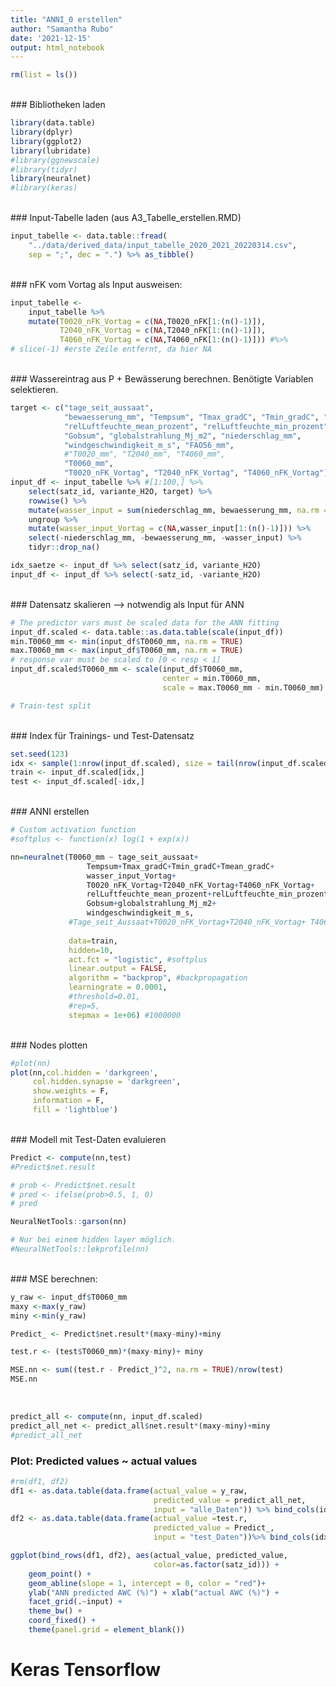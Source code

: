 ```yaml
---
title: "ANNI_0 erstellen"
author: "Samantha Rubo"
date: '2021-12-15'
output: html_notebook
---
```

```r
rm(list = ls())
```
\
### Bibliotheken laden
```r
library(data.table)
library(dplyr)
library(ggplot2)
library(lubridate)
#library(ggnewscale)
#library(tidyr)
library(neuralnet)
#library(keras)
```
\
### Input-Tabelle laden (aus A3_Tabelle_erstellen.RMD)
```r
input_tabelle <- data.table::fread(
    "../data/derived_data/input_tabelle_2020_2021_20220314.csv", 
    sep = ";", dec = ".") %>% as_tibble()
```
\
### nFK vom Vortag als Input ausweisen:
```r
input_tabelle <- 
    input_tabelle %>%
    mutate(T0020_nFK_Vortag = c(NA,T0020_nFK[1:(n()-1)]),
           T2040_nFK_Vortag = c(NA,T2040_nFK[1:(n()-1)]),
           T4060_nFK_Vortag = c(NA,T4060_nFK[1:(n()-1)])) #%>%
# slice(-1) #erste Zeile entfernt, da hier NA
```
\
### Wassereintrag aus P + Bewässerung berechnen. Benötigte Variablen selektieren.
```r
target <- c("tage_seit_aussaat", 
            "bewaesserung_mm", "Tempsum", "Tmax_gradC", "Tmin_gradC", "Tmean_gradC", 
            "relLuftfeuchte_mean_prozent", "relLuftfeuchte_min_prozent", 
            "Gobsum", "globalstrahlung_Mj_m2", "niederschlag_mm", 
            "windgeschwindigkeit_m_s", "FAO56_mm", 
            #"T0020_mm", "T2040_mm", "T4060_mm", 
            "T0060_mm",
            "T0020_nFK_Vortag", "T2040_nFK_Vortag", "T4060_nFK_Vortag")
input_df <- input_tabelle %>% #[1:100,] %>%
    select(satz_id, variante_H2O, target) %>%
    rowwise() %>%
    mutate(wasser_input = sum(niederschlag_mm, bewaesserung_mm, na.rm = TRUE)) %>%
    ungroup %>%
    mutate(wasser_input_Vortag = c(NA,wasser_input[1:(n()-1)])) %>%
    select(-niederschlag_mm, -bewaesserung_mm, -wasser_input) %>%
    tidyr::drop_na()

idx_saetze <- input_df %>% select(satz_id, variante_H2O)
input_df <- input_df %>% select(-satz_id, -variante_H2O)

```
\
### Datensatz skalieren --> notwendig als Input für ANN
```r
# The predictor vars must be scaled data for the ANN fitting
input_df.scaled <- data.table::as.data.table(scale(input_df))
min.T0060_mm <- min(input_df$T0060_mm, na.rm = TRUE)
max.T0060_mm <- max(input_df$T0060_mm, na.rm = TRUE)
# response var must be scaled to [0 < resp < 1]
input_df.scaled$T0060_mm <- scale(input_df$T0060_mm, 
                                  center = min.T0060_mm, 
                                  scale = max.T0060_mm - min.T0060_mm)

# Train-test split
```
\
### Index für Trainings- und Test-Datensatz
```r
set.seed(123)
idx <- sample(1:nrow(input_df.scaled), size = tail(nrow(input_df.scaled)*0.7) )
train <- input_df.scaled[idx,]
test <- input_df.scaled[-idx,]
```
\
### ANNI erstellen
```r
# Custom activation function
#softplus <- function(x) log(1 + exp(x))

nn=neuralnet(T0060_mm ~ tage_seit_aussaat+ 
                 Tempsum+Tmax_gradC+Tmin_gradC+Tmean_gradC+
                 wasser_input_Vortag+
                 T0020_nFK_Vortag+T2040_nFK_Vortag+T4060_nFK_Vortag+
                 relLuftfeuchte_mean_prozent+relLuftfeuchte_min_prozent+
                 Gobsum+globalstrahlung_Mj_m2+
                 windgeschwindigkeit_m_s,
             #Tage_seit_Aussaat+T0020_nFK_Vortag+T2040_nFK_Vortag+ T4060_nFK_Vortag+Tmean+RF+Glob+RHmin+V2+wasser_input_Vortag,
             
             data=train,
             hidden=10,
             act.fct = "logistic", #softplus
             linear.output = FALSE,
             algorithm = "backprop", #backpropagation
             learningrate = 0.0001, 
             #threshold=0.01,
             #rep=5,
             stepmax = 1e+06) #1000000
```
\
### Nodes plotten
```r
#plot(nn)
plot(nn,col.hidden = 'darkgreen', 
     col.hidden.synapse = 'darkgreen',
     show.weights = F,
     information = F,
     fill = 'lightblue')
```
\
### Modell mit Test-Daten evaluieren
```r
Predict <- compute(nn,test)
#Predict$net.result
```

```r
# prob <- Predict$net.result
# pred <- ifelse(prob>0.5, 1, 0)
# pred
```

```r
NeuralNetTools::garson(nn)
```

```r
# Nur bei einem hidden layer möglich.
#NeuralNetTools::lekprofile(nn)
```
\
### MSE berechnen:
```r
y_raw <- input_df$T0060_mm
maxy <-max(y_raw)
miny <-min(y_raw)

Predict_ <- Predict$net.result*(maxy-miny)+miny

test.r <- (test$T0060_mm)*(maxy-miny)+ miny

MSE.nn <- sum((test.r - Predict_)^2, na.rm = TRUE)/nrow(test)
MSE.nn
```
\


```r
predict_all <- compute(nn, input_df.scaled)
predict_all_net <- predict_all$net.result*(maxy-miny)+miny
#predict_all_net
```

### Plot: Predicted values ~ actual values
```r
#rm(df1, df2)
df1 <- as.data.table(data.frame(actual_value = y_raw, 
                                predicted_value = predict_all_net,
                                input = "alle_Daten")) %>% bind_cols(idx_saetze)
df2 <- as.data.table(data.frame(actual_value =test.r, 
                                predicted_value = Predict_,
                                input = "test_Daten"))%>% bind_cols(idx_saetze[-idx,])

ggplot(bind_rows(df1, df2), aes(actual_value, predicted_value,
                                color=as.factor(satz_id))) + 
    geom_point() + 
    geom_abline(slope = 1, intercept = 0, color = "red")+
    ylab("ANN predicted AWC (%)") + xlab("actual AWC (%)") + 
    facet_grid(.~input) + 
    theme_bw() + 
    coord_fixed() + 
    theme(panel.grid = element_blank())
```






# Keras Tensorflow

<!-- #V2 -->
<!-- ```{r} -->
<!-- n <- neuralnet(T0060_mm~Tage_seit_Aussaat+T0020_nFK_Vortag+T2040_nFK_Vortag+ T4060_nFK_Vortag+                 Tmax+Tmin+Tmean+RF+Glob+RHmin+V2+wasser_input, -->
<!--                data=input_df[idx,], -->
<!--                hidden = c(12,7), -->
<!--                linear.output = F, -->
<!--                lifesign = 'full', -->
<!--                rep=1) -->
<!-- ``` -->
<!-- ```{r} -->
<!-- plot(n) -->
<!-- ``` -->


<!-- #V3 -->

<!-- ```{r} -->
<!-- data <- as.matrix(input_df) -->
<!-- dimnames(data) <- NULL -->
<!-- ``` -->

<!-- ```{r} -->
<!-- set.seed(123) -->
<!-- ind <- sample(2, nrow(data), replace = T, prob = c(.7, .3)) -->
<!-- training <- data[ind==1,2:13] -->
<!-- test <- data[ind==2, 2:13] -->
<!-- trainingtarget <- data[ind==1, 1] -->
<!-- testtarget <- data[ind==2,1] -->
<!-- str(trainingtarget) -->
<!-- str(testtarget) -->
<!-- ``` -->
<!-- ```{r} -->
<!-- m <- colMeans(training) -->
<!-- s <- apply(training, 2, sd) -->
<!-- training <- scale(training, center = m, scale = s) -->
<!-- test <- scale(test, center = m, scale = s) -->
<!-- ``` -->

<!-- ```{r} -->
<!-- model <- keras::keras_model_sequential() -->
<!-- model %>% -->
<!--     layer_dense(units = 5, activation = 'relu', input_shape = c(12)) %>% -->
<!--     layer_dense(units = 1) -->
<!-- ``` -->

<!-- ```{r} -->
<!-- model %>% compile(loss = 'mse', -->
<!--                   optimizer = 'rmsprop',  -->
<!--                   metrics = 'mae')  -->
<!-- ``` -->

<!-- ```{r} -->
<!-- mymodel <- model %>%           -->
<!--     fit(training,trainingtarget, -->
<!--         epochs = 100, -->
<!--         batch_size = 32, -->
<!--         validation_split = 0.2) -->
<!-- ``` -->

<!-- ```{r} -->
<!-- model %>% evaluate(test, testtarget) -->
<!-- pred <- model %>% predict(test) -->
<!-- mean((testtarget-pred)^2)  -->
<!-- ``` -->
<!-- ```{r} -->
<!-- plot(testtarget, pred)  -->
<!-- ``` -->







<!-- ```{r} -->
<!-- model <- keras::keras_model_sequential() -->

<!-- model %>% -->
<!--     layer_dense(units = 20, activation = 'relu', input_shape = c(12)) %>% -->
<!--     layer_dropout(rate=0.4)  %>% -->
<!--     layer_dense(units = 50, activation = 'relu')  %>% -->
<!--     layer_dropout(rate=0.2)  %>% -->
<!--     layer_dense(units = 20, activation = 'relu')  %>% -->
<!--     layer_dropout(rate=0.2)  %>% -->
<!--     layer_dense(units = 1) -->
<!-- ``` -->

<!-- ```{r} -->
<!-- model %>% compile(loss = 'mse', -->
<!--                   optimizer = 'rmsprop',  -->
<!--                   metrics = 'mae')  -->
<!-- ``` -->

<!-- ```{r message=FALSE, include=FALSE} -->
<!-- mymodel <- model %>%           -->
<!--     fit(training,trainingtarget, -->
<!--         epochs = 100, -->
<!--         batch_size = 32, -->
<!--         validation_split = 0.2) -->
<!-- ``` -->

<!-- ```{r} -->
<!-- model %>% evaluate(test, testtarget) -->
<!-- pred <- model %>% predict(test) -->
<!-- mean((testtarget-pred)^2)  -->
<!-- ``` -->
<!-- ```{r} -->
<!-- plot(testtarget, pred)  -->
<!-- ``` -->



<!-- #V4 -->
<!-- ```{r} -->

<!-- ``` -->

